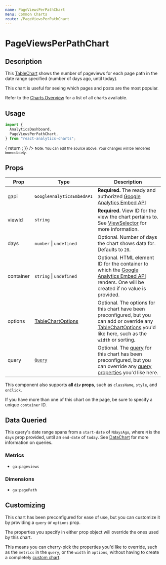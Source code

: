 ```yaml
---
name: PageViewsPerPathChart
menu: Common Charts
route: /PageViewsPerPathChart
---
```



<h1>PageViewsPerPathChart</h1>

## Description

This [TableChart](/TableChart) shows the number of pageviews for each page path in the date range specified (number of days ago, until today).

This chart is useful for seeing which pages and posts are the most popular.

Refer to the [Charts Overview](/charts) for a list of all charts available.

## Usage

```jsx
import {
  AnalyticsDashboard,
  PageViewsPerPathChart,
} from "react-analytics-charts";
```

<Playground>
  <AnalyticsDashboard
    authOptions={{ clientId }}
    renderCharts={(gapi, viewId) => {
      return <PageViewsPerPathChart gapi={gapi} viewId={viewId} days={28} />;
    }}
  />
</Playground>
<small>
  Note: You can edit the source above. Your changes will be rendered
  immediately.
</small>

## Props

| Prop      | Type                                           | Description                                                                                                                                                                                         |
| --------- | ---------------------------------------------- | --------------------------------------------------------------------------------------------------------------------------------------------------------------------------------------------------- |
| gapi      | `GoogleAnalyticsEmbedAPI`                      | **Required.** The ready and authorized [Google Analytics Embed API](https://justinmahar.github.io/react-use-analytics-api/)                                                                         |
| viewId    | `string`                                       | **Required.** View ID for the view the chart pertains to. See [ViewSelector](/ViewSelector) for more information.                                                                                   |
| days      | `number` &#124; `undefined`                    | Optional. Number of days the chart shows data for. Defaults to `28`.                                                                                                                                |
| container | `string` &#124; `undefined`                    | Optional. HTML element ID for the container to which the [Google Analytics Embed API](https://justinmahar.github.io/react-use-analytics-api/) renders. One will be created if no value is provided. |
| options   | [TableChartOptions](/TableChart#chart-options) | Optional. The options for this chart have been preconfigured, but you can add or override any [TableChartOptions](/TableChart#chart-options) you'd like here, such as the `width` or sorting.       |
| query     | [`Query`](/DataChart#query-prop)               | Optional. The [query](/DataChart#query-prop) for this chart has been preconfigured, but you can override any [query properties](/DataChart#query-prop) you'd like here.                             |

This component also supports **all `div` props**, such as `className`, `style`, and `onClick`.

If you have more than one of this chart on the page, be sure to specify a unique `container` ID.

## Data Queried

This query's date range spans from a `start-date` of `NdaysAgo`, where `N` is the `days` prop provided, until an `end-date` of `today`. See [DataChart](/DataChart) for more information on queries.

### Metrics

- `ga:pageviews`

### Dimensions

- `ga:pagePath`

## Customizing

This chart has been preconfigured for ease of use, but you can customize it by providing a `query` or `options` prop.

The properties you specify in either prop object will override the ones used by this chart.

This means you can cherry-pick the properties you'd like to override, such as the `metrics` in the `query`, or the `width` in `options`, without having to create a completely [custom chart](/charts#custom-charts).
